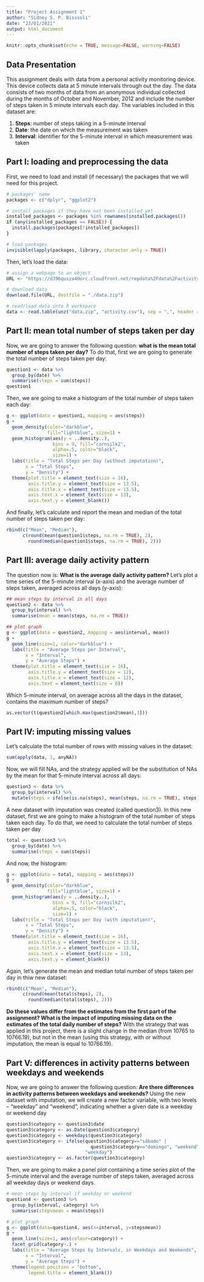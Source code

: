 ```yaml
---
title: "Project Assignment 1"
author: "Sidney S. P. Bisssoli"
date: "23/01/2021"
output: html_document
---
```


```r
knitr::opts_chunk$set(echo = TRUE, message=FALSE, warning=FALSE)
```

## Data Presentation

This assignment deals with data from a personal activity monitoring device. This device collects data at 5 minute intervals through out the day. The data consists of two months of data from an anonymous individual collected during the months of
October and November, 2012 and include the number of steps taken in 5 minute intervals each day. The variables included in this dataset are:
  
1) **Steps**: number of steps taking in a 5-minute interval
2) **Date**: the date on which the measurement was taken
3) **Interval**: identifier for the 5-minute interval in which measurement was taken

## Part I: loading and preprocessing the data

First, we need to load and install (if necessary) the packages that we will need for this project.
```r
# packages' name
packages <- c("dplyr", "ggplot2")

# install packages if they have not been installed yet
installed_packages <- packages %in% rownames(installed.packages())
if (any(installed_packages == FALSE)) {
  install.packages(packages[!installed_packages])
}

# load packages
invisible(lapply(packages, library, character.only = TRUE))
```

Then, let's load the data:
```r
# assign a webpage to an object
URL <- "https://d396qusza40orc.cloudfront.net/repdata%2Fdata%2Factivity.zip" 

# download data
download.file(URL, destfile = "./data.zip") 

# read/load data into R workspace
data <- read.table(unz("data.zip", "activity.csv"), sep = ",", header = TRUE)
```

## Part II: mean total number of steps taken per day

Now, we are going to answer the following question: **what is the mean total number of steps taken per day?** To do that, first we are going to generate the total number of steps taken per day:
```r
question1 <- data %>%
  group_by(date) %>%
  summarise(steps = sum(steps))
question1
```
Then, we are going to make a histogram of the total number of steps taken each day:
```r
g <- ggplot(data = question1, mapping = aes(steps))
g + 
  geom_density(color="darkblue", 
               fill="lightblue", size=1) + 
  geom_histogram(aes(y = ..density..), 
                 bins = 9, fill="cornsilk2", 
                 alpha=.5, color="black", 
                 size=1) + 
  labs(title = "Total Steps per Day (without imputation)",
       x = "Total Steps",
       y = "Density") + 
  theme(plot.title = element_text(size = 16),
        axis.title.y = element_text(size = 13.5),
        axis.title.x = element_text(size = 13.5),
        axis.text.x = element_text(size = 13),
        axis.text.y = element_blank())
```
And finally, let's calculate and report the mean and median of the total number of steps taken per day:
```r
rbind(c("Mean", "Median"), 
      c(round(mean(question1$steps, na.rm = TRUE), 2), 
        round(median(question1$steps, na.rm = TRUE), 2)))
```

## Part III: average daily activity pattern

The question now is: **What is the average daily activity pattern?** Let's plot a time series of the 5-minute interval (x-axis) and the average number of steps taken, averaged across all days (y-axis):
```r
## mean steps by interval in all days
question2 <- data %>% 
  group_by(interval) %>%
  summarise(mean = mean(steps, na.rm = TRUE))

## plot graph
g <- ggplot(data = question2, mapping = aes(interval, mean))
g + 
  geom_line(size=1, color="darkblue") + 
  labs(title = "Average Steps per Interval",
       x = "Interval",
       y = "Average Steps") + 
  theme(plot.title = element_text(size = 16),
        axis.title.y = element_text(size = 12),
        axis.title.x = element_text(size = 12),
        axis.text = element_text(size = 8))
```

Which 5-minute interval, on average across all the days in the dataset, contains the maximum number of steps?
```r
as.vector(t(question2[which.max(question2$mean),1]))
```

## Part IV: imputing missing values

Let's calculate the total number of rows with missing values in the dataset:
```r
sum(apply(data, 1, anyNA))
```

Now, we will fill NAs, and the strategy applied will be the substitution of NAs by the mean for that 5-minute interval across all days:
```r
question3 <- data %>%
  group_by(interval) %>%
  mutate(steps = ifelse(is.na(steps), mean(steps, na.rm = TRUE), steps))
```
A new dataset with imputation was created (called question3). In this new dataset, first we are going to make a histogram of the total number of steps taken each day. To do that, we need to calculate the total number of steps taken per day
```r
total <- question3 %>%
  group_by(date) %>%
  summarise(steps = sum(steps))
```
And now, the histogram:
```r
g <- ggplot(data = total, mapping = aes(steps))
g + 
  geom_density(color="darkblue", 
               fill="lightblue", size=1) + 
  geom_histogram(aes(y = ..density..), 
                 bins = 9, fill="cornsilk2", 
                 alpha=.5, color="black", 
                 size=1) + 
  labs(title = "Total Steps per Day (with imputation)",
       x = "Total Steps",
       y = "Density") + 
  theme(plot.title = element_text(size = 16),
        axis.title.y = element_text(size = 13.5),
        axis.title.x = element_text(size = 13.5),
        axis.text.x = element_text(size = 13),
        axis.text.y = element_blank())
```
Again, let's generate the mean and median total number of steps taken per day in thiw new dataset:
```r
rbind(c("Mean", "Median"), 
      c(round(mean(total$steps), 2), 
        round(median(total$steps), 2)))
```
**Do these values differ from the estimates from the first part of the assignment? What is the impact of imputing missing data on the estimates of the total daily number of steps?** With the strategy that was applied in this project, there is a slight change in the median (from 10765 to 10766.19), but not in the mean (using this strategy, with or without imputation, the mean is equal to 10766.19).

## Part V: differences in activity patterns between weekdays and weekends

Now, we are going to answer the following question: **Are there differences in activity patterns between weekdays and weekends?** Using the new dataset with imputation, we will create a new factor variable, with two levels – “weekday” and “weekend”, indicating whether a given date is a weekday or weekend day
```r
question3$category <- question3$date
question3$category <- as.Date(question3$category)
question3$category <- weekdays(question3$category)
question3$category <- ifelse(question3$category=="sábado" | 
                               question3$category=="domingo", "weekend", 
                             "weekday")
question3$category <- as.factor(question3$category)
```
Then, we are going to make a panel plot containing a time series plot of the 5-minute interval and the average number of steps taken, averaged across all weekday days or weekend days.
```r
# mean steps by interval if weekday or weekend
question4 <- question3 %>%
  group_by(interval, category) %>%
  summarise(stepsmean = mean(steps))

# plot graph
g <- ggplot(data=question4, aes(x=interval, y=stepsmean))
g + 
  geom_line(size=1, aes(colour=category)) +
  facet_grid(category~.) + 
  labs(title = "Average Steps by Intervals, in Weekdays and Weekends",
       x = "Interval",
       y = "Average Steps") + 
  theme(legend.position = "bottom",
        legend.title = element_blank())
```


